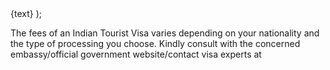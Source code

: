   <Link className="text-primary font-semibold text-lg" href={href}>
    {text}
  </Link>
);

The fees of an Indian Tourist Visa varies depending on your nationality and the type of processing you choose. Kindly consult with the concerned embassy/official government website/contact visa experts at <LinkText text="visacollect.com" href="/in/visa/step-one"/>
